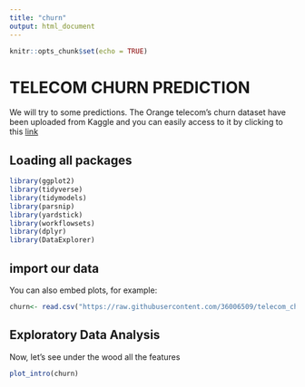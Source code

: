 ```yaml
---
title: "churn"
output: html_document
---
```


```r
knitr::opts_chunk$set(echo = TRUE)
```

# TELECOM CHURN PREDICTION

We will try to some predictions. The Orange telecom's churn dataset have been uploaded from Kaggle and you can easily access to it by clicking to this [link](https://www.kaggle.com/mnassrib/telecom-churn-datasets "link to the dataset")

## Loading all packages

```r
library(ggplot2)
library(tidyverse)
library(tidymodels)
library(parsnip)
library(yardstick)
library(workflowsets)
library(dplyr)
library(DataExplorer)
```

## import our data

You can also embed plots, for example:

```r
churn<- read.csv("https://raw.githubusercontent.com/36006509/telecom_churn-repo/main/churn-bigml-80.csv",stringsAsFactors = TRUE)
```

## Exploratory Data Analysis

Now, let's see under the wood all the features

```r
plot_intro(churn)
```
